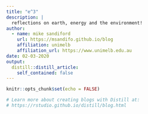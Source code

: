 ```yaml
---
title: "e^3"
description: |
  reflections on earth, energy and the environment!
author:
  - name: mike sandiford 
    url: https://msandifo.github.io/blog
    affiliation: unimelb
    affiliation_url: https://www.unimelb.edu.au
date: 02-03-2020
output:
  distill::distill_article:
    self_contained: false
---
```


```r
knitr::opts_chunk$set(echo = FALSE)

# Learn more about creating blogs with Distill at:
# https://rstudio.github.io/distill/blog.html

```



